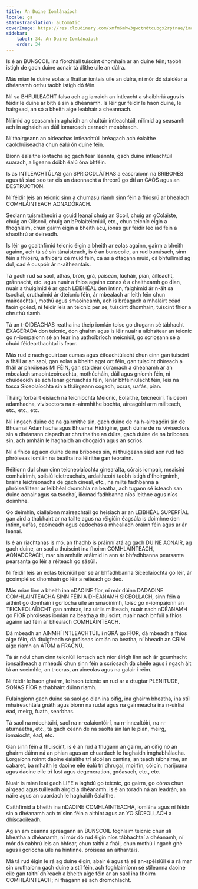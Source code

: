 ```yaml
---
title: An Duine Iomlánaíoch
locale: ga
statusTranslation: automatic
coverImage: https://res.cloudinary.com/xmfm6mhw3gwctndtcubgx2rptnae/image/upload/v1740337243/small_cover_educacion_fundamental_a051170f1c.webp
sidebar:
    label: 34. An Duine Iomlánaíoch
    order: 34
---
```

Is é an BUNSCOIL ina fíorchiall tuiscint dhomhain ar an duine féin; taobh istigh de gach duine aonair tá dlíthe uile an dúlra.

Más mian le duine eolas a fháil ar iontais uile an dúlra, ní mór dó staidéar a dhéanamh orthu taobh istigh dó féin.

Níl sa BHFUILEACHT falsa ach ag iarraidh an intleacht a shaibhriú agus is féidir le duine ar bith é sin a dhéanamh. Is léir gur féidir le haon duine, le hairgead, an só a bheith aige leabhair a cheannach.

Nílimid ag seasamh in aghaidh an chultúir intleachtúil, nílimid ag seasamh ach in aghaidh an dúil iomarcach carnach meabhrach.

Ní thairgeann an oideachas intleachtúil bréagach ach éalaithe caolchúiseacha chun éalú ón duine féin.

Bíonn éalaithe iontacha ag gach fear léannta, gach duine intleachtúil suarach, a ligeann dóibh éalú óna bhféin.

Is as INTLEACHTÚLAS gan SPRIOCDLÁTHAS a eascraíonn na BRIBONES agus tá siad seo tar éis an daonnacht a threorú go dtí an CAOS agus an DESTRUCTION.

Ní féidir leis an teicníc sinn a chumasú riamh sinn féin a fhiosrú ar bhealach COMHLÁINTEACH AONADÓRACH.

Seolann tuismitheoirí a gcuid leanaí chuig an Scoil, chuig an gColáiste, chuig an Ollscoil, chuig an bPolaitéicniúil, etc., chun teicníc éigin a fhoghlaim, chun gairm éigin a bheith acu, ionas gur féidir leo iad féin a shaothrú ar deireadh.

Is léir go gcaithfimid teicníc éigin a bheith ar eolas againn, gairm a bheith againn, ach tá sé sin tánaisteach, is é an bunscoile, an rud bunúsach, sinn féin a fhiosrú, a fhiosrú cé muid féin, cá as a dtagann muid, cá bhfuilimid ag dul, cad é cuspóir ár n-aitheantais.

Tá gach rud sa saol, áthas, brón, grá, paisean, lúcháir, pian, áilleacht, gránnacht, etc. agus nuair a fhios againn conas é a chaitheamh go dian, nuair a thuigimid é ar gach LEIBHÉAL den intinn, faighimid ár n-áit sa tsochaí, cruthaímid ár dteicníc féin, ár mbealach ar leith féin chun maireachtáil, mothú agus smaoineamh, ach is bréagach a mhalairt céad faoin gcéad, ní féidir leis an teicníc per se, tuiscint dhomhain, tuiscint fhíor a chruthú riamh.

Tá an t-OIDEACHAS reatha ina theip iomlán toisc go dtugann sé tábhacht EXAGERADA don teicníc, don ghairm agus is léir nuair a aibhsítear an teicníc go n-iompaíonn sé an fear ina uathoibríoch meicniúil, go scriosann sé a chuid féidearthachtaí is fearr.

Más rud é nach gcuirtear cumas agus éifeachtúlacht chun cinn gan tuiscint a fháil ar an saol, gan eolas a bheith agat ort féin, gan tuiscint dhíreach a fháil ar phróiseas MI FÉIN, gan staidéar cúramach a dhéanamh ar an mbealach smaointeoireachta, mothúcháin, dúil agus gníomh féin, ní chuideoidh sé ach lenár gcruachás féin, lenár bhféiniúlacht féin, leis na tosca Síceolaíochta sin a tháirgeann cogadh, ocras, uafás, pian.

Tháirg forbairt eisiach na teicníochta Meicnic, Eolaithe, teicneoirí, fisiceoirí adamhacha, vivisectors na n-ainmhithe bochta, aireagóirí arm millteach, etc., etc., etc.

Níl i ngach duine de na gairmithe sin, gach duine de na h-aireagóirí sin de Bhuamaí Adamhacha agus Bhuamaí Hidrigine, gach duine de na vivisectors sin a dhéanann ciapadh ar chruthaithe an dúlra, gach duine de na bribones sin, ach amháin le haghaidh an chogaidh agus an scrios.

Níl a fhios ag aon duine de na bribones sin, ní thuigeann siad aon rud faoi phróiseas iomlán na beatha ina léirithe gan teorainn.

Réitíonn dul chun cinn teicneolaíochta ginearálta, córais iompair, meaisíní comhairimh, soilsiú leictreachais, ardaitheoirí taobh istigh d’fhoirgnimh, brains leictreonacha de gach cineál, etc., na mílte fadhbanna a phróiseáiltear ar leibhéal dromchla na beatha, ach tugann sé isteach san duine aonair agus sa tsochaí, iliomad fadhbanna níos leithne agus níos doimhne.

Go deimhin, ciallaíonn maireachtáil go heisiach ar an LEIBHÉAL SUPERFÍAL gan aird a thabhairt ar na tailte agus na réigiúin éagsúla is doimhne den intinn, uafás, caoineadh agus éadóchas a mhealladh orainn féin agus ar ár leanaí.

Is é an riachtanas is mó, an fhadhb is práinní atá ag gach DUINE AONAIR, ag gach duine, an saol a thuiscint ina fhoirm COMHLÁINTEACH, AONADÓRACH, mar sin amháin atáimid in ann ár bhfadhbanna pearsanta pearsanta go léir a réiteach go sásúil.

Ní féidir leis an eolas teicniúil per se ár bhfadhbanna Síceolaíochta go léir, ár gcoimpléisc dhomhain go léir a réiteach go deo.

Más mian linn a bheith ina nDAOINE fíor, ní mór dúinn DADAOINE COMHLAINTEACHA SINN FÉIN A DHÉANAMH SÍCEOLLACH, sinn féin a aithint go domhain i gcríocha uile an smaoinimh, toisc go n-iompaíonn an TEICNEOLAÍOCHT gan amhras, ina uirlis millteach, nuair nach nDÉANAMH go FÍOR phróiseas iomlán na beatha a thuiscint, nuair nach bhfuil a fhios againn iad féin ar bhealach COMHLÁINTEACH.

Dá mbeadh an AINMHÍ INTLEACHTÚIL i nGRÁ go FÍOR, dá mbeadh a fhios aige féin, dá dtuigfeadh sé próiseas iomlán na beatha, ní bheadh an CRIM aige riamh an ÁTOM a FRACNÚ.

Tá ár ndul chun cinn teicniúil iontach ach níor éirigh linn ach ár gcumhacht ionsaitheach a mhéadú chun sinn féin a scriosadh dá chéile agus i ngach áit tá an sceimhle, an t-ocras, an aineolas agus na galair i réim.

Ní féidir le haon ghairm, le haon teicníc an rud ar a dtugtar PLENITUDE, SONAS FÍOR a thabhairt dúinn riamh.

Fulaingíonn gach duine sa saol go dian ina oifig, ina ghairm bheatha, ina stíl mhaireachtála gnáth agus bíonn na rudaí agus na gairmeacha ina n-uirlisí éad, meirg, fuath, searbhas.

Tá saol na ndochtúirí, saol na n-ealaíontóirí, na n-innealtóirí, na n-aturnaetha, etc., tá gach ceann de na saolta sin lán le pian, meirg, iomaíocht, éad, etc.

Gan sinn féin a thuiscint, is é an rud a thugann an gairm, an oifig nó an ghairm dúinn ná an phian agus an chuardach le haghaidh imghabhálacha. Lorgaíonn roinnt daoine éalaithe trí alcól an cantina, an teach tábhairne, an cabaret, ba mhaith le daoine eile éalú trí dhrugaí, moirfín, cóicín, marijuana agus daoine eile trí lust agus degeneration, gnéasach, etc., etc.

Nuair is mian leat gach LIFE a laghdú go teicníc, go gairm, go córas chun airgead agus tuilleadh airgid a dhéanamh, is é an toradh ná an leadrán, an náire agus an cuardach le haghaidh éalaithe.

Caithfimid a bheith ina nDAOINE COMHLÁINTEACHA, iomlána agus ní féidir sin a dhéanamh ach trí sinn féin a aithint agus an YO SÍCEOLLACH a dhíscaoileadh.

Ag an am céanna spreagann an BUNSCOIL foghlaim teicníc chun slí bheatha a dhéanamh, ní mór dó rud éigin níos tábhachtaí a dhéanamh, ní mór dó cabhrú leis an bhfear, chun taithí a fháil, chun mothú i ngach gné agus i gcríocha uile na hintinne, próiseas an aithantais.

Má tá rud éigin le rá ag duine éigin, abair é agus tá sé an-spéisiúil é a rá mar sin cruthaíonn gach duine a stíl féin, ach foghlaimíonn sé stíleanna daoine eile gan taithí dhíreach a bheith aige féin ar an saol ina fhoirm COMHLÁINTEACH; ní fhágann sé ach dromchlacht.

